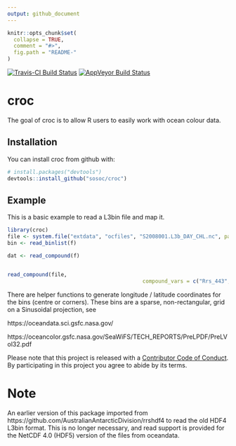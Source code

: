 ```yaml
---
output: github_document
---
```


<!-- README.md is generated from README.Rmd. Please edit that file -->

```r
knitr::opts_chunk$set(
  collapse = TRUE,
  comment = "#>",
  fig.path = "README-"
)
```

[![Travis-CI Build Status](https://travis-ci.org/sosoc/croc.svg?branch=master)](https://travis-ci.org/sosoc/croc)
[![AppVeyor Build Status](https://ci.appveyor.com/api/projects/status/github/sosoc/croc?branch=master&svg=true)](https://ci.appveyor.com/project/sosoc/croc)

# croc

The goal of croc is to allow R users to easily work with ocean colour data. 

## Installation

You can install croc from github with:

```r
# install.packages("devtools")
devtools::install_github("sosoc/croc")
```

## Example

This is a basic example to read a L3bin file and map it. 

```r
library(croc)
file <- system.file("extdata", "ocfiles", "S2008001.L3b_DAY_CHL.nc", package = "croc")
bin <- read_binlist(f)

dat <- read_compound(f)


read_compound(file,
                                           compound_vars = c("Rrs_443", "Rrs_488", "Rrs_555", "Rrs_547"))
```



There are helper functions to generate longitude / latitude coordinates for the bins (centre or corners). These bins
are a sparse, non-rectangular, grid on a Sinusoidal projection, see 

https://oceandata.sci.gsfc.nasa.gov/

https://oceancolor.gsfc.nasa.gov/SeaWiFS/TECH_REPORTS/PreLPDF/PreLVol32.pdf


Please note that this project is released with a [Contributor Code of Conduct](CONDUCT.md). By participating in this project you agree to abide by its terms.


# Note

An earlier version of this package imported from https://github.com/AustralianAntarcticDivision/rrshdf4 to read
the old HDF4 L3bin format.  This is no longer necessary, and read support is provided for the NetCDF 4.0 (HDF5)
version of the files from oceandata. 


